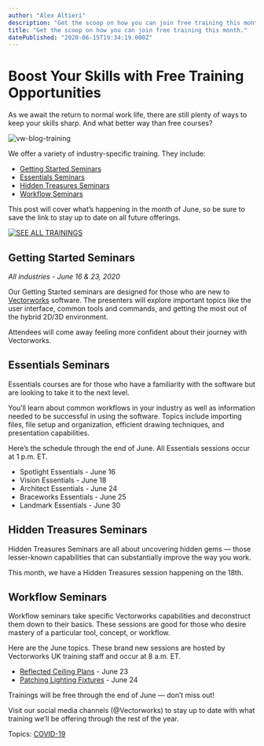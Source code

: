 ```yaml
---
author: "Alex Altieri"
description: "Get the scoop on how you can join free training this month."
title: "Get the scoop on how you can join free training this month." 
datePublished: "2020-06-15T19:34:19.000Z"
---
```

# Boost Your Skills with Free Training Opportunities

As we await the return to normal work life, there are still plenty of ways to keep your skills sharp. And what better way than free courses?

![vw-blog-training](https://blog.vectorworks.net/hs-fs/hubfs/vw-blog-training.jpg?width=1440&name=vw-blog-training.jpg)

We offer a variety of industry-specific training. They include:

* [Getting Started Seminars](../../../net/vectorworks/blog/index.html)
* [Essentials Seminars](../../../net/vectorworks/blog/index.html)
* [Hidden Treasures Seminars](../../../net/vectorworks/blog/index.html)
* [Workflow Seminars](../../../net/vectorworks/blog/index.html)

This post will cover what’s happening in the month of June, so be sure to save the link to stay up to date on all future offerings.

[![SEE ALL TRAININGS](https://no-cache.hubspot.com/cta/default/3018241/a72fc011-a2e6-4499-bfbd-0e78db2d45b3.png)](https://cta-redirect.hubspot.com/cta/redirect/3018241/a72fc011-a2e6-4499-bfbd-0e78db2d45b3) 

## Getting Started Seminars

_All industries - June 16 & 23, 2020_

Our Getting Started seminars are designed for those who are new to [Vectorworks](https://www.vectorworks.net/en-US?utm%5Fcampaign=blog&utm%5Fmedium=planetvectorworks&utm%5Fsource=intext&utm%5Fcontent=061520freetraining) software. The presenters will explore important topics like the user interface, common tools and commands, and getting the most out of the hybrid 2D/3D environment.

Attendees will come away feeling more confident about their journey with Vectorworks.

## Essentials Seminars

Essentials courses are for those who have a familiarity with the software but are looking to take it to the next level. 

You’ll learn about common workflows in your industry as well as information needed to be successful in using the software. Topics include importing files, file setup and organization, efficient drawing techniques, and presentation capabilities. 

Here’s the schedule through the end of June. All Essentials sessions occur at 1 p.m. ET.

* Spotlight Essentials - June 16
* Vision Essentials - June 18
* Architect Essentials - June 24
* Braceworks Essentials - June 25
* Landmark Essentials - June 30

## Hidden Treasures Seminars

Hidden Treasures Seminars are all about uncovering hidden gems — those lesser-known capabilities that can substantially improve the way you work. 

This month, we have a Hidden Treasures session happening on the 18th. 

## Workflow Seminars

Workflow seminars take specific Vectorworks capabilities and deconstruct them down to their basics. These sessions are good for those who desire mastery of a particular tool, concept, or workflow. 

Here are the June topics. These brand new sessions are hosted by Vectorworks UK training staff and occur at 8 a.m. ET.

* [Reflected Ceiling Plans](https://www.eventbrite.com/e/vectorworks-essentials-seminar-reflected-ceiling-plans-free-for-a-limited-time-tickets-104564832228) \- June 23
* [Patching Lighting Fixtures](https://www.eventbrite.com/e/vectorworks-essentials-seminar-patching-lighting-fixtures-free-for-a-limited-time-tickets-104565395914) \- June 24

Trainings will be free through the end of June — don’t miss out!

Visit our social media channels (@Vectorworks) to stay up to date with what training we’ll be offering through the rest of the year.

 Topics: [COVID-19](https://blog.vectorworks.net/topic/covid-19) 

 